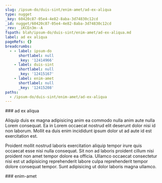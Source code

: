 ```yaml
---
slug: /ipsum-do/duis-sint/enim-amet/ad-ex-aliqua
type: nugget
_key: 60420c87-05e4-4e82-8aba-3d74830c12cd
_id: nugget/60420c87-05e4-4e82-8aba-3d74830c12cd
_rev: _iKCEn3m--A
fspath: blah/ipsum-do/duis-sint/enim-amet/ad-ex-aliqua.md
label: ad ex aliqua
pageRefs: {}
breadcrumbs:
  - - label: ipsum-do
      shortlabel: null
      _key: '12414966'
    - label: duis-sint
      shortlabel: null
      _key: '12415167'
    - label: enim-amet
      shortlabel: null
      _key: '12415208'
paths:
  - /ipsum-do/duis-sint/enim-amet/ad-ex-aliqua
---
```


<NuggetArea>
<Nugget slug="/ipsum-do/duis-sint/enim-amet/ad-ex-aliqua" type="nugget" _key="60420c87-05e4-4e82-8aba-3d74830c12cd" _id="nugget/60420c87-05e4-4e82-8aba-3d74830c12cd" _rev="_iKCEn3m--A" fspath="blah/ipsum-do/duis-sint/enim-amet/ad-ex-aliqua.md" label="ad ex aliqua" paths="/ipsum-do/duis-sint/enim-amet/ad-ex-aliqua">
<NuggetBody>
### ad ex aliqua

Aliquip duis ex magna adipisicing anim ea commodo nulla anim aute nulla Lorem consequat. Ea in Lorem occaecat nostrud elit deserunt dolor nisi id non laborum. Mollit ea duis enim incididunt ipsum dolor ut ad aute id est exercitation est.

Proident mollit nostrud laboris exercitation aliquip tempor irure quis occaecat esse nisi nulla consequat. Sit non ad laboris proident cillum nisi proident non amet tempor dolore ea officia. Ullamco occaecat consectetur nisi est ut adipisicing reprehenderit labore culpa reprehenderit tempor dolore consequat tempor. Sunt adipisicing ut dolor laboris magna ullamco.

</NuggetBody>
<Breadcrumbs>
<Crumbs>
<Crumb _key="12414966" label="ipsum-do" /><Crumb _key="12415167" label="duis-sint" /><Crumb _key="12415208" label="enim-amet" />
</Crumbs>
</Breadcrumbs>
</Nugget>

<NuggetsInbound>
</NuggetsInbound>
<NuggetsOutbound>
</NuggetsOutbound>
</NuggetArea>
<PassagesInbound>
<Passage direction="inbound" type="passage" _key="12415208" _id="passage/12415208" _rev="_iKCEn3m--_" label="enim-amet" passage="enim-amet" fspath="blah/ipsum-do/duis-sint/enim-amet" paths="/ipsum-do/duis-sint/enim-amet" slug="/ipsum-do/duis-sint/enim-amet">
<NuggetBody>
### enim-amet

</NuggetBody>
<Breadcrumbs>
<Crumbs>
<Crumb _key="12414966" label="ipsum-do" /><Crumb _key="12415167" label="duis-sint" />
</Crumbs>
</Breadcrumbs>
</Passage>

</PassagesInbound>
<PassagesOutbound>
</PassagesOutbound>